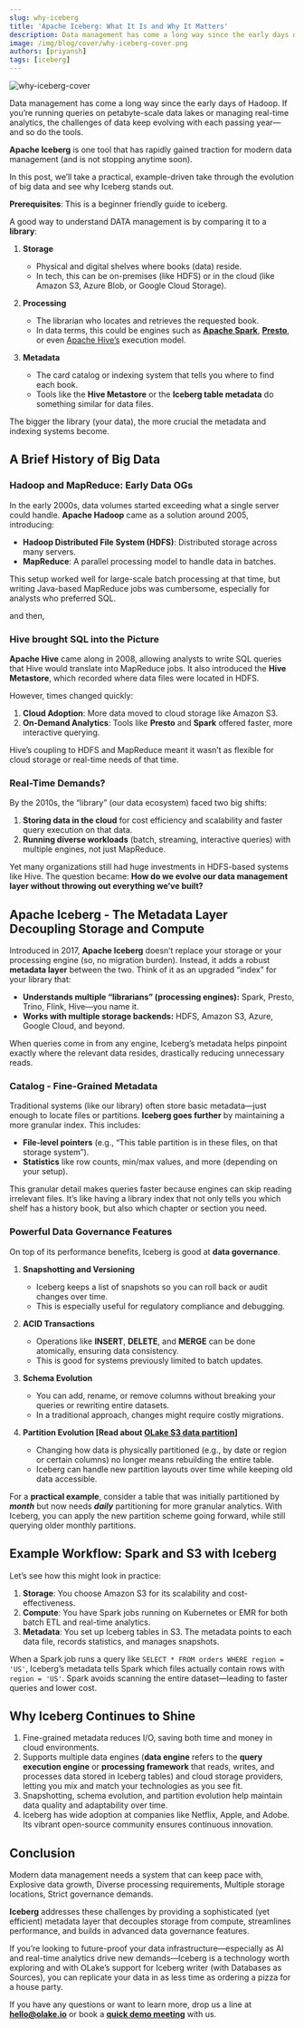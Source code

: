 ```yaml
---
slug: why-iceberg
title: 'Apache Iceberg: What It Is and Why It Matters'
description: Data management has come a long way since the early days of Hadoop. If you’re running queries on petabyte-scale data lakes or managing real-time...
image: /img/blog/cover/why-iceberg-cover.png
authors: [priyansh]
tags: [iceberg]
---
```


![why-iceberg-cover](/img/blog/cover/why-iceberg-cover.png)


Data management has come a long way since the early days of Hadoop. If you’re running queries on petabyte-scale data lakes or managing real-time analytics, the challenges of data keep evolving with each passing year—and so do the tools. 

**Apache Iceberg** is one tool that has rapidly gained traction for modern data management (and is not stopping anytime soon).

In this post, we’ll take a practical, example-driven take through the evolution of big data and see why Iceberg stands out.

**Prerequisites**: This is a beginner friendly guide to iceberg. 

A good way to understand DATA management is by comparing it to a **library**:


1. **Storage**
    * Physical and digital shelves where books (data) reside.
    * In tech, this can be on-premises (like HDFS) or in the cloud (like Amazon S3, Azure Blob, or Google Cloud Storage). 

2. **Processing**
    * The librarian who locates and retrieves the requested book.
    * In data terms, this could be engines such as **[Apache Spark](https://spark.apache.org/)**, **[Presto](https://prestodb.io/)**, or even [Apache Hive’s](https://hive.apache.org/) execution model. 

3. **Metadata**
    * The card catalog or indexing system that tells you where to find each book.
    * Tools like the **Hive Metastore** or the **Iceberg table metadata** do something similar for data files.

The bigger the library (your data), the more crucial the metadata and indexing systems become.


## **A Brief History of Big Data**


### **Hadoop and MapReduce: Early Data OGs**

In the early 2000s, data volumes started exceeding what a single server could handle. **Apache Hadoop** came as a solution around 2005, introducing:



* **Hadoop Distributed File System (HDFS)**: Distributed storage across many servers.
* **MapReduce**: A parallel processing model to handle data in batches.

This setup worked well for large-scale batch processing at that time, but writing Java-based MapReduce jobs was cumbersome, especially for analysts who preferred SQL.

and then,


### **Hive brought SQL into the Picture**

**Apache Hive** came along in 2008, allowing analysts to write SQL queries that Hive would translate into MapReduce jobs. It also introduced the **Hive Metastore**, which recorded where data files were located in HDFS.

However, times changed quickly:

1. **Cloud Adoption**: More data moved to cloud storage like Amazon S3.
2. **On-Demand Analytics**: Tools like **Presto** and **Spark** offered faster, more interactive querying.

Hive’s coupling to HDFS and MapReduce meant it wasn’t as flexible for cloud storage or real-time needs of that time.


### Real-Time Demands?

By the 2010s, the “library” (our data ecosystem) faced two big shifts:


1. **Storing data in the cloud** for cost efficiency and scalability and faster query execution on that data.
2. **Running diverse workloads** (batch, streaming, interactive queries) with multiple engines, not just MapReduce.

Yet many organizations still had huge investments in HDFS-based systems like Hive. The question became: **How do we evolve our data management layer without throwing out everything we’ve built?**


## **Apache Iceberg - The Metadata Layer Decoupling Storage and Compute**

Introduced in 2017, **Apache Iceberg** doesn’t replace your storage or your processing engine (so, no migration burden). Instead, it adds a robust **metadata layer** between the two. Think of it as an upgraded “index” for your library that:



* **Understands multiple “librarians” (processing engines):** Spark, Presto, Trino, Flink, Hive—you name it.
* **Works with multiple storage backends:** HDFS, Amazon S3, Azure, Google Cloud, and beyond.

When queries come in from any engine, Iceberg’s metadata helps pinpoint exactly where the relevant data resides, drastically reducing unnecessary reads.


### **Catalog - Fine-Grained Metadata**

Traditional systems (like our library) often store basic metadata—just enough to locate files or partitions. **Iceberg goes further** by maintaining a more granular index. This includes:



* **File-level pointers** (e.g., “This table partition is in these files, on that storage system”).
* **Statistics** like row counts, min/max values, and more (depending on your setup).

This granular detail makes queries faster because engines can skip reading irrelevant files. It’s like having a library index that not only tells you which shelf has a history book, but also which chapter or section you need.


### **Powerful Data Governance Features**

On top of its performance benefits, Iceberg is good at **data governance**. 

1. **Snapshotting and Versioning**
    * Iceberg keeps a list of snapshots so you can roll back or audit changes over time.
    * This is especially useful for regulatory compliance and debugging. 

2. **ACID Transactions**
    * Operations like **INSERT**, **DELETE**, and **MERGE** can be done atomically, ensuring data consistency.
    * This is good for systems previously limited to batch updates. 

3. **Schema Evolution**
    * You can add, rename, or remove columns without breaking your queries or rewriting entire datasets.
    * In a traditional approach, changes might require costly migrations. 

4. **Partition Evolution [Read about [OLake S3 data partition](https://olake.io/docs/writers/s3#s3-data-partitioning)]**
    * Changing how data is physically partitioned (e.g., by date or region or certain columns) no longer means rebuilding the entire table.
    * Iceberg can handle new partition layouts over time while keeping old data accessible.

For a **practical example**, consider a table that was initially partitioned by ***month*** but now needs ***daily*** partitioning for more granular analytics. With Iceberg, you can apply the new partition scheme going forward, while still querying older monthly partitions.


## **Example Workflow: Spark and S3 with Iceberg**

Let’s see how this might look in practice:

1. **Storage**: You choose Amazon S3 for its scalability and cost-effectiveness.
2. **Compute**: You have Spark jobs running on Kubernetes or EMR for both batch ETL and real-time analytics.
3. **Metadata**: You set up Iceberg tables in S3. The metadata points to each data file, records statistics, and manages snapshots.

When a Spark job runs a query like `SELECT * FROM orders WHERE region = 'US'`, Iceberg’s metadata tells Spark which files actually contain rows with `region = 'US'`. Spark avoids scanning the entire dataset—leading to faster queries and lower cost.


## **Why Iceberg Continues to Shine**



1. Fine-grained metadata reduces I/O, saving both time and money in cloud environments.
2. Supports multiple data engines (**data engine** refers to the **query execution engine** or **processing framework** that reads, writes, and processes data stored in Iceberg tables) and cloud storage providers, letting you mix and match your technologies as you see fit.
3. Snapshotting, schema evolution, and partition evolution help maintain data quality and adaptability over time.
4. Iceberg has wide adoption at companies like Netflix, Apple, and Adobe. Its vibrant open-source community ensures continuous innovation.


## **Conclusion**

Modern data management needs a system that can keep pace with, Explosive data growth, Diverse processing requirements, Multiple storage locations, Strict governance demands. 

**Iceberg** addresses these challenges by providing a sophisticated (yet efficient) metadata layer that decouples storage from compute, streamlines performance, and builds in advanced data governance features. 

If you’re looking to future-proof your data infrastructure—especially as AI and real-time analytics drive new demands—Iceberg is a technology worth exploring and with OLake’s support for Iceberg writer (with Databases as Sources), you can replicate your data in as less time as ordering a pizza for a house party.



If you have any questions or want to learn more, drop us a line at [**hello@olake.io**](mailto:hello@olake.io) or book a [**quick demo meeting**](https://calendly.com/d/ckr6-g82-p9y/olake_discussion) with us.
